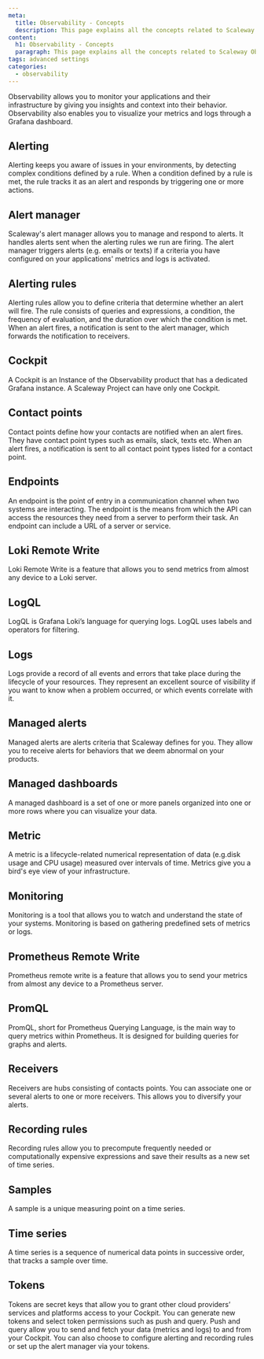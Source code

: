 ```yaml
---
meta:
  title: Observability - Concepts
  description: This page explains all the concepts related to Scaleway Observability
content:
  h1: Observability - Concepts
  paragraph: This page explains all the concepts related to Scaleway Observability
tags: advanced settings
categories:
  - observability
---
```


Observability allows you to monitor your applications and their infrastructure by giving you insights and context into their behavior. Observability also enables you to visualize your metrics and logs through a Grafana dashboard.

<Concept opened>

## Alerting

Alerting keeps you aware of issues in your environments, by detecting complex conditions defined by a rule. When a condition defined by a rule is met, the rule tracks it as an alert and responds by triggering one or more actions.

</Concept>

<Concept opened>

## Alert manager

Scaleway's alert manager allows you to manage and respond to alerts. It handles alerts sent when the alerting rules we run are firing. The alert manager triggers alerts (e.g. emails or texts) if a criteria you have configured on your applications' metrics and logs is activated.

</Concept>

<Concept>

## Alerting rules

Alerting rules allow you to define criteria that determine whether an alert will fire. The rule consists of queries and expressions, a condition, the frequency of evaluation, and the duration over which the condition is met. When an alert fires, a notification is sent to the alert manager, which forwards the notification to receivers.

</Concept>

<Concept opened>

## Cockpit

A Cockpit is an Instance of the Observability product that has a dedicated Grafana instance. A Scaleway Project can have only one Cockpit.

</Concept>

<Concept>

## Contact points

Contact points define how your contacts are notified when an alert fires. They have contact point types such as emails, slack, texts etc. When an alert fires, a notification is sent to all contact point types listed for a contact point.

</Concept>

<Concept>

## Endpoints

An endpoint is the point of entry in a communication channel when two systems are interacting. The endpoint is the means from which the API can access the resources they need from a server to perform their task. An endpoint can include a URL of a server or service.

</Concept>

<Concept>

## Loki Remote Write

Loki Remote Write is a feature that allows you to send metrics from almost any device to a Loki server.

</Concept>

<Concept>

## LogQL

LogQL is Grafana Loki’s language for querying logs. LogQL uses labels and operators for filtering.

</Concept>

<Concept>

## Logs

Logs provide a record of all events and errors that take place during the lifecycle of your resources. They represent an excellent source of visibility if you want to know when a problem occurred, or which events correlate with it.

</Concept>

<Concept>

## Managed alerts

Managed alerts are alerts criteria that Scaleway defines for you. They allow you to receive alerts for behaviors that we deem abnormal on your products.

</Concept>

<Concept>

## Managed dashboards

A managed dashboard is a set of one or more panels organized into one or more rows where you can visualize your data.

</Concept>

<Concept>

## Metric

A metric is a lifecycle-related numerical representation of data (e.g.disk usage and CPU usage) measured over intervals of time. Metrics give you a bird's eye view of your infrastructure.

</Concept>

<Concept>

## Monitoring

Monitoring is a tool that allows you to watch and understand the state of your systems. Monitoring is based on gathering predefined sets of metrics or logs.

</Concept>

<Concept>

## Prometheus Remote Write

Prometheus remote write is a feature that allows you to send your metrics from almost any device to a Prometheus server.

</Concept>

<Concept>

## PromQL

PromQL, short for Prometheus Querying Language, is the main way to query metrics within Prometheus. It is designed for building queries for graphs and alerts.

</Concept>

<Concept>

## Receivers

Receivers are hubs consisting of contacts points. You can associate one or several alerts to one or more receivers. This allows you to diversify your alerts.

</Concept>

<Concept>

## Recording rules

Recording rules allow you to precompute frequently needed or computationally expensive expressions and save their results as a new set of time series.

</Concept>

<Concept>

## Samples

A sample is a unique measuring point on a time series.

</Concept>

<Concept>

## Time series

A time series is a sequence of numerical data points in successive order, that tracks a sample over time.

</Concept>

<Concept>


## Tokens

Tokens are secret keys that allow you to grant other cloud providers’ services and platforms access to your Cockpit. You can generate new tokens and select token permissions such as push and query. Push and query allow you to send and fetch your data (metrics and logs) to and from your Cockpit. You can also choose to configure alerting and recording rules or set up the alert manager via your tokens.

</Concept>